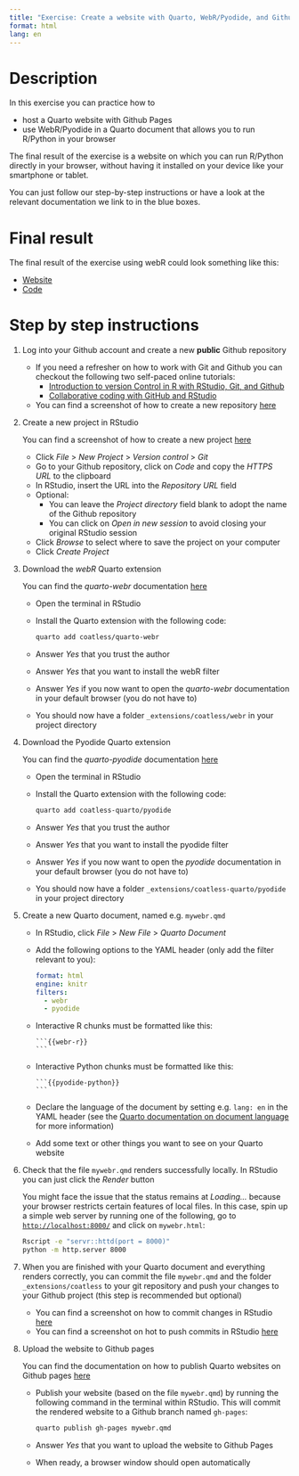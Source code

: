 ```yaml
---
title: "Exercise: Create a website with Quarto, WebR/Pyodide, and Github Pages, to use R/Python on your smartphone or tablet"
format: html
lang: en
---
```


# Description

In this exercise you can practice how to

- host a Quarto website with Github Pages
- use WebR/Pyodide in a Quarto document that allows you to run R/Python in your browser

The final result of the exercise is a website on which you can run R/Python directly in your browser, without having it installed on your device like your smartphone or tablet.

You can just follow our step-by-step instructions or have a look at the relevant documentation we link to in the blue boxes.

# Final result
 
The final result of the exercise using webR could look something like this:

- [Website](https://florianpargent.github.io/mywebr/)
- [Code](https://github.com/FlorianPargent/mywebr)

# Step by step instructions

1. Log into your Github account and create a new **public** Github repository

   ::: {.callout-note}
   - If you need a refresher on how to work with Git and Github you can checkout the following two self-paced online tutorials:
     - [Introduction to version Control in R with RStudio, Git, and Github](https://lmu-osc.github.io/Introduction-RStudio-Git-GitHub/)
     - [Collaborative coding with GitHub and RStudio](https://lmu-osc.github.io/Collaborative-RStudio-GitHub/)
   - You can find a screenshot of how to create a new repository [here](https://lmu-osc.github.io/Introduction-RStudio-Git-GitHub/github_sync.html)
   :::
   
2. Create a new project in RStudio
   
   ::: {.callout-note}
   You can find a screenshot of how to create a new project [here](https://lmu-osc.github.io/Collaborative-RStudio-GitHub/clone.html)
   :::
   
   - Click *File* > *New Project* > *Version control* > *Git*
   - Go to your Github repository, click on *Code* and copy the *HTTPS URL* to the clipboard
   - In RStudio, insert the URL into the *Repository URL* field 
   - Optional: 
     - You can leave the *Project directory* field blank to adopt the name of the Github repository
     - You can click on *Open in new session* to avoid closing your original RStudio session
   - Click *Browse* to select where to save the project on your computer
   - Click *Create Project*
3. Download the *webR* Quarto extension

   ::: {.callout-note}
   You can find the *quarto-webr* documentation [here](https://quarto-webr.thecoatlessprofessor.com/)
   :::
   
   - Open the terminal in RStudio
   - Install the Quarto extension with the following code:
     ```sh
     quarto add coatless/quarto-webr
     ```
   - Answer *Yes* that you trust the author
   - Answer *Yes* that you want to install the webR filter
   - Answer *Yes* if you now want to open the *quarto-webr* documentation in your default browser (you do not have to)
   - You should now have a folder `_extensions/coatless/webr` in your project directory
4. Download the Pyodide Quarto extension

   ::: {.callout-note}
   You can find the *quarto-pyodide* documentation [here](https://quarto.thecoatlessprofessor.com/pyodide/)
   :::
   
   - Open the terminal in RStudio
   - Install the Quarto extension with the following code:
     ```sh
     quarto add coatless-quarto/pyodide
     ```
   - Answer *Yes* that you trust the author
   - Answer *Yes* that you want to install the pyodide filter
   - Answer *Yes* if you now want to open the *pyodide* documentation in your default browser (you do not have to)
   - You should now have a folder `_extensions/coatless-quarto/pyodide` in your project directory
5. Create a new Quarto document, named e.g. `mywebr.qmd`
   - In RStudio, click *File* > *New File* > *Quarto Document*
   - Add the following options to the YAML header (only add the filter relevant to you):
     ```yml
     format: html
     engine: knitr
     filters:
       - webr
       - pyodide
     ```
   - Interactive R chunks must be formatted like this:
     ````qmd
     ```{{webr-r}}
     ```
     ````
   - Interactive Python chunks must be formatted like this:
     ````qmd
     ```{{pyodide-python}}
     ```
     ````
   - Declare the language of the document by setting e.g. `lang: en` in the YAML header  (see the [Quarto documentation on document language](https://quarto.org/docs/authoring/language.html) for more information)
   - Add some text or other things you want to see on your Quarto website
6. Check that the file `mywebr.qmd` renders successfully locally. In RStudio you can just click the *Render* button

   ::: {.callout-note}
   You might face the issue that the status remains at _Loading..._ because your browser restricts certain features of local files. In this case, spin up a simple web server by running one of the following, go to [`http://localhost:8000/`](http://localhost:8000/) and click on `mywebr.html`:
   
   ```sh
   Rscript -e "servr::httd(port = 8000)"
   python -m http.server 8000
   ```
   :::
   
7. When you are finished with your Quarto document and everything renders correctly, you can commit the file `mywebr.qmd` and the folder `_extensions/coatless` to your git repository and push your changes to your Github project (this step is recommended but optional)

   ::: {.callout-note}
   - You can find a screenshot on how to commit changes in RStudio [here](https://lmu-osc.github.io/Introduction-RStudio-Git-GitHub/commit.html) 
   - You can find a screenshot on hot to push commits in RStudio [here](https://lmu-osc.github.io/Collaborative-RStudio-GitHub/push.html)
   :::
   
8. Upload the website to Github pages
   
   ::: {.callout-note}
   You can find the documentation on how to publish Quarto websites on Github pages [here](https://quarto.org/docs/publishing/github-pages.html)
   :::
   
   - Publish your website (based on the file `mywebr.qmd`) by running the following command in the terminal within RStudio. This will commit the rendered website to a Github branch named `gh-pages`:
     ```sh
     quarto publish gh-pages mywebr.qmd
     ```
   - Answer *Yes* that you want to upload the website to Github Pages
   - When ready, a browser window should open automatically
